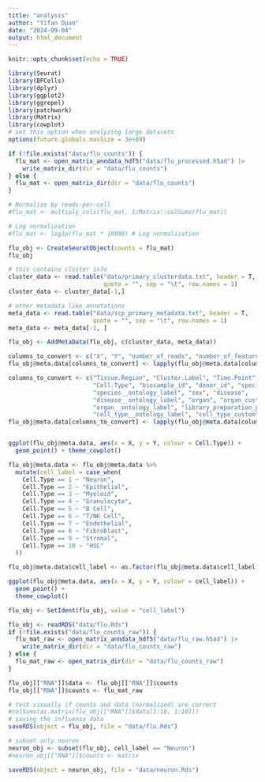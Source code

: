```yaml
---
title: "analysis"
author: "Yifan Duan"
date: "2024-09-04"
output: html_document
---
```


```r
knitr::opts_chunk$set(echo = TRUE)
```


```r
library(Seurat)
library(BPCells)
library(dplyr)
library(ggplot2)
library(ggrepel)
library(patchwork)
library(Matrix)
library(cowplot)
# set this option when analyzing large datasets
options(future.globals.maxSize = 3e+09)
```


```r
if (!file.exists("data/flu_counts")) {
  flu_mat <- open_matrix_anndata_hdf5("data/flu_processed.h5ad") |> 
    write_matrix_dir(dir = "data/flu_counts")
} else {
  flu_mat <- open_matrix_dir(dir = "data/flu_counts")
}
```


```r
# Normalize by reads-per-cell
#flu_mat <- multiply_cols(flu_mat, 1/Matrix::colSums(flu_mat))

# Log normalization
#flu_mat <- log1p(flu_mat * 10000) # Log normalization

flu_obj <- CreateSeuratObject(counts = flu_mat)
flu_obj
```


```r
# this contains cluster info
cluster_data <- read.table("data/primary_clusterdata.txt", header = T, 
                           quote = "", sep = "\t", row.names = 1)
cluster_data <- cluster_data[-1,]

# other metadata like annotations
meta_data <- read.table("data/scp_primary_metadata.txt", header = T,
                        quote = "", sep = "\t", row.names = 1)
meta_data <- meta_data[-1, ]

flu_obj <- AddMetaData(flu_obj, c(cluster_data, meta_data))
```


```r
columns_to_convert <- c("X", "Y", "number_of_reads", "number_of_features")
flu_obj@meta.data[columns_to_convert] <- lapply(flu_obj@meta.data[columns_to_convert], as.numeric)

columns_to_convert <- c("Tissue.Region", "Cluster.Label", "Time.Point", 
                        "Cell.Type", "biosample_id", "donor_id", "species", 
                        "species__ontology_label", "sex", "disease", 
                        "disease__ontology_label", "organ", "organ_custom", 
                        "organ__ontology_label", "library_preparation_protocol", "library_preparation_protocol__ontology_label", "cell_type", 
                        "cell_type__ontology_label", "cell_type_custom")
flu_obj@meta.data[columns_to_convert] <- lapply(flu_obj@meta.data[columns_to_convert], as.factor)


ggplot(flu_obj@meta.data, aes(x = X, y = Y, colour = Cell.Type)) +
  geom_point() + theme_cowplot()
```


```r
flu_obj@meta.data <- flu_obj@meta.data %>%
  mutate(cell_label = case_when(
    Cell.Type == 1 ~ "Neuron",
    Cell.Type == 2 ~ "Epithelial",
    Cell.Type == 3 ~ "Myeloid",
    Cell.Type == 4 ~ "Granulocyte",
    Cell.Type == 5 ~ "B Cell",
    Cell.Type == 6 ~ "T/NK Cell",
    Cell.Type == 7 ~ "Endothelial",
    Cell.Type == 8 ~ "Fibroblast", 
    Cell.Type == 9 ~ "Stromal",
    Cell.Type == 10 ~ "HSC"
  ))

flu_obj@meta.data$cell_label <- as.factor(flu_obj@meta.data$cell_label)

ggplot(flu_obj@meta.data, aes(x = X, y = Y, colour = cell_label)) +
  geom_point() + 
  theme_cowplot()

flu_obj <- SetIdent(flu_obj, value = "cell_label")

```


```r
flu_obj <- readRDS("data/flu.Rds")
if (!file.exists("data/flu_counts_raw")) {
  flu_mat_raw <- open_matrix_anndata_hdf5("data/flu_raw.h5ad") |> 
    write_matrix_dir(dir = "data/flu_counts_raw")
} else {
  flu_mat_raw <- open_matrix_dir(dir = "data/flu_counts_raw")
}

flu_obj[["RNA"]]$data <- flu_obj[["RNA"]]$counts
flu_obj[["RNA"]]$counts <- flu_mat_raw

# test visually if counts and data (normalized) are correct
#colSums(as.matrix(flu_obj[["RNA"]]$data[1:10, 1:10]))
# saving the influenza data
saveRDS(object = flu_obj, file = "data/flu.Rds")
```


```r
# subset only neuron
neuron_obj <- subset(flu_obj, cell_label == "Neuron")
#neuron_obj[["RNA"]]$counts <- matrix

saveRDS(object = neuron_obj, file = "data/neuron.Rds")
```

